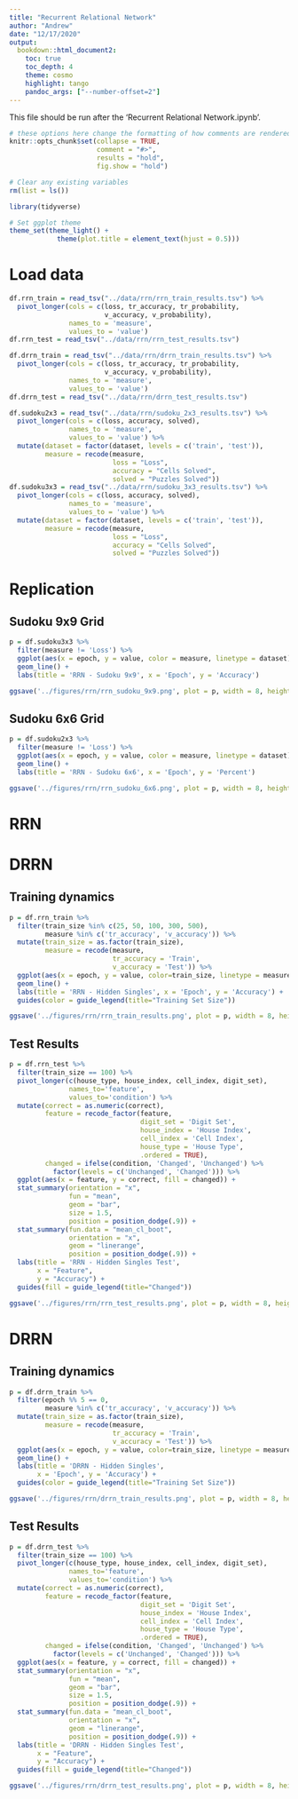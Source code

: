 ```yaml
---
title: "Recurrent Relational Network"
author: "Andrew"
date: "12/17/2020"
output:
  bookdown::html_document2:
    toc: true
    toc_depth: 4
    theme: cosmo
    highlight: tango
    pandoc_args: ["--number-offset=2"]
---
```


This file should be run after the 'Recurrent Relational Network.ipynb'.
```r
# these options here change the formatting of how comments are rendered
knitr::opts_chunk$set(collapse = TRUE,
                      comment = "#>",
                      results = "hold",
                      fig.show = "hold")

# Clear any existing variables
rm(list = ls())
```

```r
library(tidyverse)
```

```r
# Set ggplot theme
theme_set(theme_light() +
            theme(plot.title = element_text(hjust = 0.5)))
```

# Load data

```r
df.rrn_train = read_tsv("../data/rrn/rrn_train_results.tsv") %>% 
  pivot_longer(cols = c(loss, tr_accuracy, tr_probability,
                        v_accuracy, v_probability),
               names_to = 'measure',
               values_to = 'value')
df.rrn_test = read_tsv("../data/rrn/rrn_test_results.tsv")

df.drrn_train = read_tsv("../data/rrn/drrn_train_results.tsv") %>% 
  pivot_longer(cols = c(loss, tr_accuracy, tr_probability,
                        v_accuracy, v_probability),
               names_to = 'measure',
               values_to = 'value')
df.drrn_test = read_tsv("../data/rrn/drrn_test_results.tsv")

df.sudoku2x3 = read_tsv("../data/rrn/sudoku_2x3_results.tsv") %>% 
  pivot_longer(cols = c(loss, accuracy, solved),
               names_to = 'measure',
               values_to = 'value') %>% 
  mutate(dataset = factor(dataset, levels = c('train', 'test')),
         measure = recode(measure,
                          loss = "Loss",
                          accuracy = "Cells Solved",
                          solved = "Puzzles Solved"))
df.sudoku3x3 = read_tsv("../data/rrn/sudoku_3x3_results.tsv") %>% 
  pivot_longer(cols = c(loss, accuracy, solved),
               names_to = 'measure',
               values_to = 'value') %>% 
  mutate(dataset = factor(dataset, levels = c('train', 'test')),
         measure = recode(measure,
                          loss = "Loss",
                          accuracy = "Cells Solved",
                          solved = "Puzzles Solved"))
```

# Replication

## Sudoku 9x9 Grid

```r
p = df.sudoku3x3 %>% 
  filter(measure != 'Loss') %>% 
  ggplot(aes(x = epoch, y = value, color = measure, linetype = dataset)) +
  geom_line() +
  labs(title = 'RRN - Sudoku 9x9', x = 'Epoch', y = 'Accuracy')

ggsave('../figures/rrn/rrn_sudoku_9x9.png', plot = p, width = 8, height = 4.5)
```

## Sudoku 6x6 Grid

```r
p = df.sudoku2x3 %>% 
  filter(measure != 'Loss') %>% 
  ggplot(aes(x = epoch, y = value, color = measure, linetype = dataset)) +
  geom_line() +
  labs(title = 'RRN - Sudoku 6x6', x = 'Epoch', y = 'Percent')

ggsave('../figures/rrn/rrn_sudoku_6x6.png', plot = p, width = 8, height = 4.5)
```

# RRN

# DRRN

## Training dynamics

```r
p = df.rrn_train %>% 
  filter(train_size %in% c(25, 50, 100, 300, 500),
         measure %in% c('tr_accuracy', 'v_accuracy')) %>% 
  mutate(train_size = as.factor(train_size),
         measure = recode(measure,
                          tr_accuracy = 'Train',
                          v_accuracy = 'Test')) %>% 
  ggplot(aes(x = epoch, y = value, color=train_size, linetype = measure)) +
  geom_line() +
  labs(title = 'RRN - Hidden Singles', x = 'Epoch', y = 'Accuracy') +
  guides(color = guide_legend(title="Training Set Size"))

ggsave('../figures/rrn/rrn_train_results.png', plot = p, width = 8, height = 4.5)
```

## Test Results

```r
p = df.rrn_test %>% 
  filter(train_size == 100) %>% 
  pivot_longer(c(house_type, house_index, cell_index, digit_set),
               names_to='feature',
               values_to='condition') %>% 
  mutate(correct = as.numeric(correct),
         feature = recode_factor(feature,
                                 digit_set = 'Digit Set',
                                 house_index = 'House Index',
                                 cell_index = 'Cell Index',
                                 house_type = 'House Type',
                                 .ordered = TRUE),
         changed = ifelse(condition, 'Changed', 'Unchanged') %>% 
           factor(levels = c('Unchanged', 'Changed'))) %>%
  ggplot(aes(x = feature, y = correct, fill = changed)) +
  stat_summary(orientation = "x",
               fun = "mean",
               geom = "bar",
               size = 1.5,
               position = position_dodge(.9)) +
  stat_summary(fun.data = "mean_cl_boot",
               orientation = "x",
               geom = "linerange",
               position = position_dodge(.9)) +
  labs(title = 'RRN - Hidden Singles Test',
       x = "Feature",
       y = "Accuracy") +
  guides(fill = guide_legend(title="Changed"))

ggsave('../figures/rrn/rrn_test_results.png', plot = p, width = 8, height = 4.5)
```

# DRRN

## Training dynamics

```r
p = df.drrn_train %>% 
  filter(epoch %% 5 == 0,
         measure %in% c('tr_accuracy', 'v_accuracy')) %>% 
  mutate(train_size = as.factor(train_size),
         measure = recode(measure,
                          tr_accuracy = 'Train',
                          v_accuracy = 'Test')) %>% 
  ggplot(aes(x = epoch, y = value, color=train_size, linetype = measure)) +
  geom_line() +
  labs(title = 'DRRN - Hidden Singles',
       x = 'Epoch', y = 'Accuracy') +
  guides(color = guide_legend(title="Training Set Size"))

ggsave('../figures/rrn/drrn_train_results.png', plot = p, width = 8, height = 4.5)
```

## Test Results

```r
p = df.drrn_test %>% 
  filter(train_size == 100) %>% 
  pivot_longer(c(house_type, house_index, cell_index, digit_set),
               names_to='feature',
               values_to='condition') %>% 
  mutate(correct = as.numeric(correct),
         feature = recode_factor(feature,
                                 digit_set = 'Digit Set',
                                 house_index = 'House Index',
                                 cell_index = 'Cell Index',
                                 house_type = 'House Type',
                                 .ordered = TRUE),
         changed = ifelse(condition, 'Changed', 'Unchanged') %>% 
           factor(levels = c('Unchanged', 'Changed'))) %>%
  ggplot(aes(x = feature, y = correct, fill = changed)) +
  stat_summary(orientation = "x",
               fun = "mean",
               geom = "bar",
               size = 1.5,
               position = position_dodge(.9)) +
  stat_summary(fun.data = "mean_cl_boot",
               orientation = "x",
               geom = "linerange",
               position = position_dodge(.9)) +
  labs(title = 'DRRN - Hidden Singles Test',
       x = "Feature",
       y = "Accuracy") +
  guides(fill = guide_legend(title="Changed"))

ggsave('../figures/rrn/drrn_test_results.png', plot = p, width = 8, height = 4.5)
```